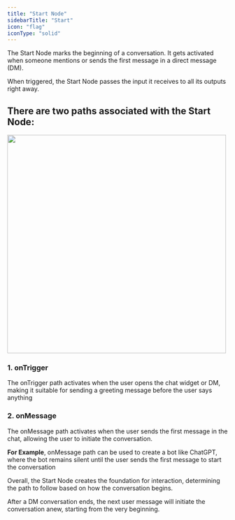```yaml
---
title: "Start Node"
sidebarTitle: "Start"
icon: "flag"
iconType: "solid"
---
```


The Start Node marks the beginning of a conversation. It gets activated when someone mentions or sends the first message in a direct message (DM). 

When triggered, the Start Node passes the input it receives to all its outputs right away.

## There are two paths associated with the Start Node:

<Steps>

  <Step title="onTrigger">
  </Step>
  
  <Step title="onMessage">
  </Step>

</Steps>

<img 
height="500"  
src="/images/node-start.png"
/>

### 1. onTrigger

The onTrigger path activates when the user opens the chat widget or DM, making it suitable for sending a greeting message before the user says anything


### 2. onMessage

The onMessage path activates when the user sends the first message in the chat, allowing the user to initiate the conversation. 

**For Example**, onMessage path can be used to create a bot like ChatGPT, where the bot remains silent until the user sends the first message to start the conversation

Overall, the Start Node creates the foundation for interaction, determining the path to follow based on how the conversation begins.


<Tip>
  After a DM conversation ends, the next user message will initiate the conversation anew, starting from the very beginning.
</Tip>
